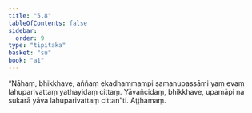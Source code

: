 ```yaml
---
title: "5.8"
tableOfContents: false
sidebar:
  order: 9
type: "tipitaka"
basket: "su"
book: "a1"
---
```



<DynamicBreadcrumb />

<Division number="48" book="a1">

<Paragraph number="101" book="a1">
“Nāhaṃ, bhikkhave, aññaṃ ekadhammampi samanupassāmi yaṃ evaṃ lahuparivattaṃ yathayidaṃ cittaṃ. Yāvañcidaṃ, bhikkhave, upamāpi na sukarā yāva lahuparivattaṃ cittan”ti.

</Paragraph>
</Division>

<Paragraph number="102" type="center" book="a1">
Aṭṭhamaṃ.
</Paragraph>